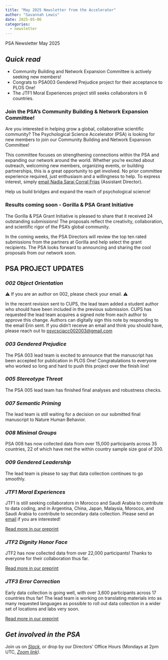 ```yaml
---
title: "May 2025 Newsletter from the Accelerator"
author: "Savannah Lewis"
date: 2025-05-06
categories:
  - newsletter
---
```

PSA Newsletter May 2025 

## *Quick read*

-   Community Building and Network Expansion Committee is actively seeking new members!
-   Congrats to PSA003 Gendered Prejudice project for their acceptance to PLOS One!
-   The JTF1 Moral Experiences project still seeks collaborators in 6 countries.

### Join the PSA’s Community Building & Network Expansion Committee!

Are you interested in helping grow a global, collaborative scientific community? The Psychological Science Accelerator (PSA) is looking for new members to join our Community Building and Network Expansion Committee!

This committee focuses on strengthening connections within the PSA and expanding our network around the world. Whether you’re excited about outreach, welcoming new members, organizing events, or building partnerships, this is a great opportunity to get involved. No prior committee experience required, just enthusiasm and a willingness to help. To express interest, simply [email Nadia Sarai Corral Frías](nadia.corral@unison.mx) (Assistant Director).

Help us build bridges and expand the reach of psychological science!

### Results coming soon - Gorilla & PSA Grant Initiative

The Gorilla & PSA Grant Initiative is pleased to share that it received 24 outstanding submissions! The proposals reflect the creativity, collaboration, and scientific rigor of the PSA’s global community.

In the coming weeks, the PSA Directors will review the top ten rated submissions from the partners at Gorilla and help select the grant recipients. The PSA looks forward to announcing and sharing the cool proposals from our network soon.

## PSA PROJECT UPDATES

### *002 Object Orientation*

⚠️ If you are an author on 002, please check your email. ⚠️

In the recent revision sent to CUPS, the lead team added a student author who should have been included in the previous submission. CUPS has requested the lead team acquires a signed note from each author to approve this change. Authors can digitally sign this note by responding to the email Erin sent. If you didn't receive an email and think you should have, please reach out to [psycsciacc002003\@gmail.com](psycsciacc002003@gmail.com)

### *003 Gendered Prejudice*

The PSA 003 lead team is excited to announce that the manuscript has been accepted for publication in PLOS One! Congratulations to everyone who worked so long and hard to push this project over the finish line!

### *005 Stereotype Threat*

The PSA 005 lead team has finished final analyses and robustness checks.

### *007 Semantic Priming*

The lead team is still waiting for a decision on our submitted final manuscript to Nature Human Behavior.

### *008 Minimal Groups*

PSA 008 has now collected data from over 15,000 participants across 35 countries, 22 of which have met the within country sample size goal of 200.

### *009 Gendered Leadership*

The lead team is please to say that data collection continues to go smoothly.

### *JTF1 Moral Experiences*

JTF1 is still seeking collaborators in Morocco and Saudi Arabia to contribute to data coding, and in Argentina, China, Japan, Malaysia, Morocco, and Saudi Arabia to contribute to secondary data collection. Please send an [email](psajtf1@gmail.com) if you are interested!

[Read more in our preprint](https://doi.org/10.31234/osf.io/jktnv_v1)

### *JTF2 Dignity Honor Face*

JTF2 has now collected data from over 22,000 participants! Thanks to everyone for their collaboration thus far.

[Read more in our preprint](http://doi.org/10.31234/osf.io/9hb8k)

### *JTF3 Error Correction*

Early data collection is going well, with over 3,600 participants across 17 countries thus far! The lead team is working on translating materials into as many requested languages as possible to roll out data collection in a wider set of locations and labs very soon.

[Read more in our preprint](https://osf.io/preprints/psyarxiv/wegc5_v1)

## *Get involved in the PSA*

Join us on [*Slack*](https://join.slack.com/t/psych-sci-accelerator/shared_invite/zt-2xanhh3n8-1IPQMNi6BEvRbOEgCTvDUw), or drop by our Directors' Office Hours (Mondays at 2pm UTC, [*Zoom link*](https://ua-edu.zoom.us/my/slewis20)*)*.
